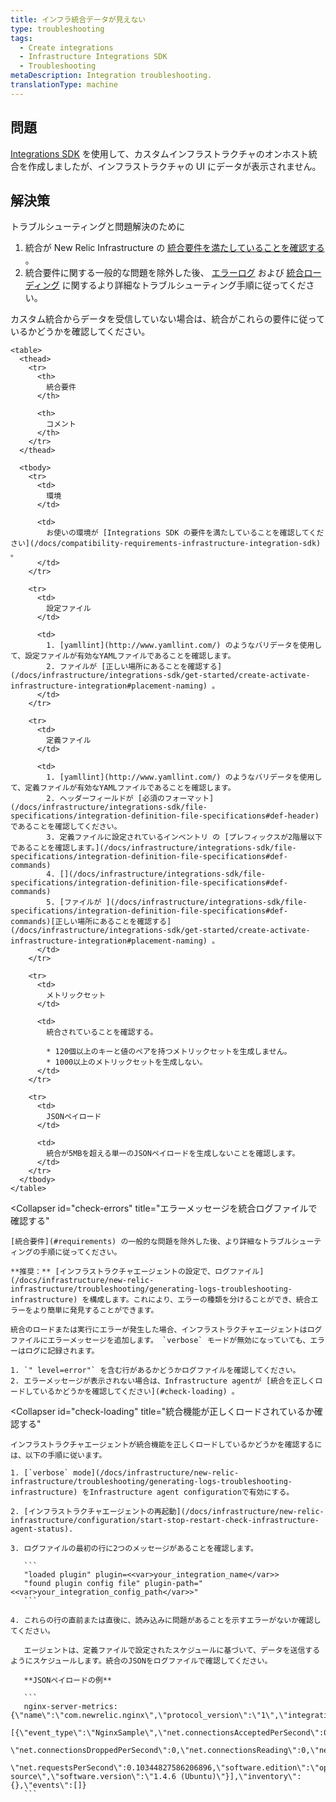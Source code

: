 ```yaml
---
title: インフラ統合データが見えない
type: troubleshooting
tags:
  - Create integrations
  - Infrastructure Integrations SDK
  - Troubleshooting
metaDescription: Integration troubleshooting.
translationType: machine
---
```


## 問題

[Integrations SDK](/docs/integrations/integrations-sdk/getting-started/introduction-infrastructure-integrations-sdk) を使用して、カスタムインフラストラクチャのオンホスト統合を作成しましたが、インフラストラクチャの UI にデータが表示されません。

## 解決策

トラブルシューティングと問題解決のために

1. 統合が New Relic Infrastructure の [統合要件を満たしていることを確認する](#requirements) 。
2. 統合要件に関する一般的な問題を除外した後、 [エラーログ](#check-errors) および [統合ローディング](#check-loading) に関するより詳細なトラブルシューティング手順に従ってください。

<CollapserGroup>
  <Collapser
    id="requirements"
    title="統合要件のトラブルシューティング"
  >
    カスタム統合からデータを受信していない場合は、統合がこれらの要件に従っているかどうかを確認してください。

    <table>
      <thead>
        <tr>
          <th>
            統合要件
          </th>

          <th>
            コメント
          </th>
        </tr>
      </thead>

      <tbody>
        <tr>
          <td>
            環境
          </td>

          <td>
            お使いの環境が [Integrations SDK の要件を満たしていることを確認してください](/docs/compatibility-requirements-infrastructure-integration-sdk) 。
          </td>
        </tr>

        <tr>
          <td>
            設定ファイル
          </td>

          <td>
            1. [yamllint](http://www.yamllint.com/) のようなバリデータを使用して、設定ファイルが有効なYAMLファイルであることを確認します。
            2. ファイルが [正しい場所にあることを確認する](/docs/infrastructure/integrations-sdk/get-started/create-activate-infrastructure-integration#placement-naming) 。
          </td>
        </tr>

        <tr>
          <td>
            定義ファイル
          </td>

          <td>
            1. [yamllint](http://www.yamllint.com/) のようなバリデータを使用して、定義ファイルが有効なYAMLファイルであることを確認します。
            2. ヘッダーフィールドが [必須のフォーマット](/docs/infrastructure/integrations-sdk/file-specifications/integration-definition-file-specifications#def-header) であることを確認してください。
            3. 定義ファイルに設定されているインベントリ の [プレフィックスが2階層以下であることを確認します。](/docs/infrastructure/integrations-sdk/file-specifications/integration-definition-file-specifications#def-commands)
            4. [](/docs/infrastructure/integrations-sdk/file-specifications/integration-definition-file-specifications#def-commands)
            5. [ファイルが ](/docs/infrastructure/integrations-sdk/file-specifications/integration-definition-file-specifications#def-commands)[正しい場所にあることを確認する](/docs/infrastructure/integrations-sdk/get-started/create-activate-infrastructure-integration#placement-naming) 。
          </td>
        </tr>

        <tr>
          <td>
            メトリックセット
          </td>

          <td>
            統合されていることを確認する。

            * 120個以上のキーと値のペアを持つメトリックセットを生成しません。
            * 1000以上のメトリックセットを生成しない。
          </td>
        </tr>

        <tr>
          <td>
            JSONペイロード
          </td>

          <td>
            統合が5MBを超える単一のJSONペイロードを生成しないことを確認します。
          </td>
        </tr>
      </tbody>
    </table>
  </Collapser>

  <Collapser
    id="check-errors"
    title="エラーメッセージを統合ログファイルで確認する"
  >
    [統合要件](#requirements) の一般的な問題を除外した後、より詳細なトラブルシューティングの手順に従ってください。

    **推奨：** [インフラストラクチャエージェントの設定で、ログファイル](/docs/infrastructure/new-relic-infrastructure/troubleshooting/generating-logs-troubleshooting-infrastructure) を構成します。これにより、エラーの種類を分けることができ、統合エラーをより簡単に発見することができます。

    統合のロードまたは実行にエラーが発生した場合、インフラストラクチャエージェントはログファイルにエラーメッセージを追加します。 `verbose` モードが無効になっていても、エラーはログに記録されます。

    1. `" level=error"` を含む行があるかどうかログファイルを確認してください。
    2. エラーメッセージが表示されない場合は、Infrastructure agentが [統合を正しくロードしているかどうかを確認してください](#check-loading) 。
  </Collapser>

  <Collapser
    id="check-loading"
    title="統合機能が正しくロードされているか確認する"
  >
    インフラストラクチャエージェントが統合機能を正しくロードしているかどうかを確認するには、以下の手順に従います。

    1. [`verbose` mode](/docs/infrastructure/new-relic-infrastructure/troubleshooting/generating-logs-troubleshooting-infrastructure) をInfrastructure agent configurationで有効にする。

    2. [インフラストラクチャエージェントの再起動](/docs/infrastructure/new-relic-infrastructure/configuration/start-stop-restart-check-infrastructure-agent-status).

    3. ログファイルの最初の行に2つのメッセージがあることを確認します。

       ```
       "loaded plugin" plugin=<<var>your_integration_name</var>>
       "found plugin config file" plugin-path="<<var>your_integration_config_path</var>>"
       ```

    4. これらの行の直前または直後に、読み込みに問題があることを示すエラーがないか確認してください。

       エージェントは、定義ファイルで設定されたスケジュールに基づいて、データを送信するようにスケジュールします。統合のJSONをログファイルで確認してください。

       **JSONペイロードの例**

       ```
       nginx-server-metrics: {\"name\":\"com.newrelic.nginx\",\"protocol_version\":\"1\",\"integration_version\":\"0.5.0\",\"metrics\":
       [{\"event_type\":\"NginxSample\",\"net.connectionsAcceptedPerSecond\":0.10344827586206896,\"net.connectionsActive\":1,
       \"net.connectionsDroppedPerSecond\":0,\"net.connectionsReading\":0,\"net.connectionsWaiting\":0,\"net.connectionsWriting\":1,
       \"net.requestsPerSecond\":0.10344827586206896,\"software.edition\":\"open source\",\"software.version\":\"1.4.6 (Ubuntu)\"}],\"inventory\":{},\"events\":[]}
       ```
  </Collapser>
</CollapserGroup>